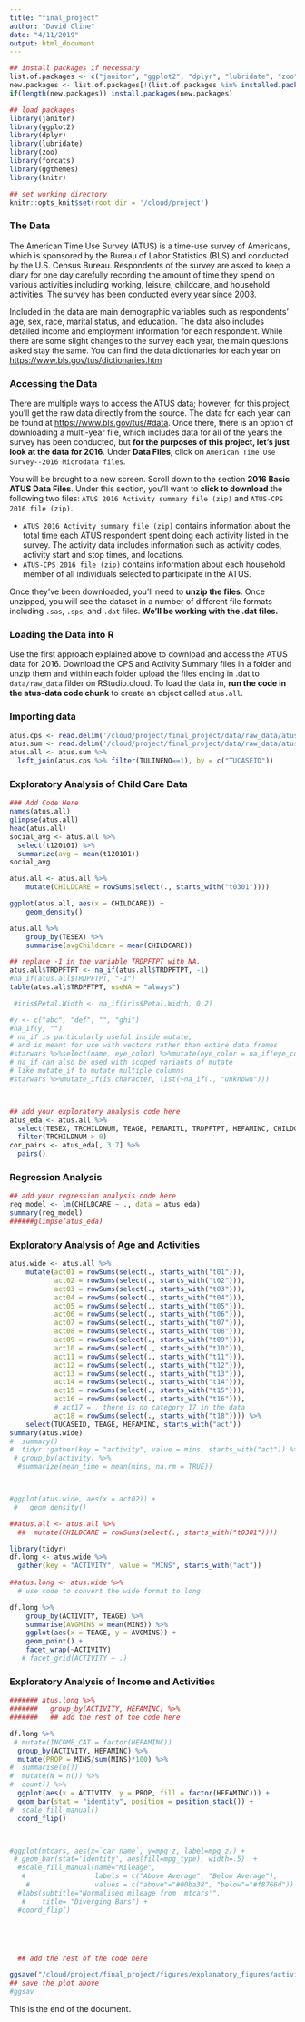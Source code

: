 ```yaml
---
title: "final_project"
author: "David Cline"
date: "4/11/2019"
output: html_document
---
```


```r
## install packages if necessary
list.of.packages <- c("janitor", "ggplot2", "dplyr", "lubridate", "zoo", "forcats", "ggthemes", "knitr", "rmarkdown")
new.packages <- list.of.packages[!(list.of.packages %in% installed.packages()[,"Package"])]
if(length(new.packages)) install.packages(new.packages)

## load packages
library(janitor)
library(ggplot2)
library(dplyr)
library(lubridate)
library(zoo)
library(forcats)
library(ggthemes)
library(knitr)

## set working directory
knitr::opts_knit$set(root.dir = '/cloud/project')
```

### The Data

The American Time Use Survey (ATUS) is a time-use survey of Americans, which is sponsored by the Bureau of Labor Statistics (BLS) and conducted by the U.S. Census Bureau. Respondents of the survey are asked to keep a diary for one day carefully recording the amount of time they spend on various activities including working, leisure, childcare, and household activities. The survey has been conducted every year since 2003.

Included in the data are main demographic variables such as respondents' age, sex, race, marital status, and education. The data also includes detailed income and employment information for each respondent. While there are some slight changes to the survey each year, the main questions asked stay the same. You can find the data dictionaries for each year on [https://www.bls.gov/tus/dictionaries.htm](https://www.bls.gov/tus/dictionaries.htm)


### Accessing the Data

There are multiple ways to access the ATUS data; however, for this project, you'll get the raw data directly from the source. The data for each year can be found at [https://www.bls.gov/tus/#data](https://www.bls.gov/tus/#data). Once there, there is an option of downloading a multi-year file, which includes data for all of the years the survey has been conducted, but **for the purposes of this project, let's just look at the data for 2016**. Under **Data Files**, click on `American Time Use Survey--2016 Microdata files`. 

You will be brought to a new screen. Scroll down to the section **2016 Basic ATUS Data Files**. Under this section, you'll want to **click to download** the following two files: `ATUS 2016 Activity summary file (zip)` and `ATUS-CPS 2016 file (zip)`. 

* `ATUS 2016 Activity summary file (zip)` contains information about the total time each ATUS respondent spent doing each activity listed in the survey. The activity data includes information such as activity codes, activity start and stop times, and locations.
* `ATUS-CPS 2016 file (zip)` contains information about each household member of all individuals selected to participate in the ATUS.

Once they've been downloaded, you'll need to **unzip the files**. Once unzipped, you will see the dataset in a number of different file formats including `.sas`, `.sps`, and `.dat` files. **We'll be working with the .dat files.**

### Loading the Data into R

Use the first approach explained above to download and access the ATUS data for 2016. Download the CPS and Activity Summary files in a folder and unzip them and within each folder upload the files ending in .dat to `data/raw_data` filder on RStudio.cloud. To load the data in, **run the code in the atus-data code chunk** to create an object called `atus.all`.

### Importing data

```r
atus.cps <- read.delim('/cloud/project/final_project/data/raw_data/atuscps_2016.dat', sep=",")
atus.sum <- read.delim('/cloud/project/final_project/data/raw_data/atussum_2016.dat', sep=",")
atus.all <- atus.sum %>%
  left_join(atus.cps %>% filter(TULINENO==1), by = c("TUCASEID"))
```

### Exploratory Analysis of Child Care Data

```r
### Add Code Here
names(atus.all)
glimpse(atus.all)
head(atus.all)
social_avg <- atus.all %>% 
  select(t120101) %>% 
  summarize(avg = mean(t120101))
social_avg
```


```r
atus.all <- atus.all %>% 
    mutate(CHILDCARE = rowSums(select(., starts_with("t0301"))))
```

```r
ggplot(atus.all, aes(x = CHILDCARE)) +
    geom_density()
```

```r
atus.all %>% 
    group_by(TESEX) %>% 
    summarise(avgChildcare = mean(CHILDCARE))
```

```r
## replace -1 in the variable TRDPFTPT with NA.
atus.all$TRDPFTPT <- na_if(atus.all$TRDPFTPT, -1)
#na_if(atus.all$TRDPFTPT, "-1")
table(atus.all$TRDPFTPT, useNA = "always")

 #iris$Petal.Width <- na_if(iris$Petal.Width, 0.2)

#y <- c("abc", "def", "", "ghi")
#na_if(y, "")
# na_if is particularly useful inside mutate,
# and is meant for use with vectors rather than entire data frames
#starwars %>%select(name, eye_color) %>%mutate(eye_color = na_if(eye_color, "unknown"))
# na_if can also be used with scoped variants of mutate
# like mutate_if to mutate multiple columns
#starwars %>%mutate_if(is.character, list(~na_if(., "unknown")))




```

```r
## add your exploratory analysis code here
atus_eda <- atus.all %>%
  select(TESEX, TRCHILDNUM, TEAGE, PEMARITL, TRDPFTPT, HEFAMINC, CHILDCARE) %>% 
  filter(TRCHILDNUM > 0)
cor_pairs <- atus_eda[, 3:7] %>% 
  pairs()
```

### Regression Analysis

```r
## add your regression analysis code here
reg_model <- lm(CHILDCARE ~ ., data = atus_eda)
summary(reg_model)
######glimpse(atus_eda)
```

### Exploratory Analysis of Age and Activities

```r
atus.wide <- atus.all %>%
    mutate(act01 = rowSums(select(., starts_with("t01"))),
           act02 = rowSums(select(., starts_with("t02"))),
           act03 = rowSums(select(., starts_with("t03"))),
           act04 = rowSums(select(., starts_with("t04"))),
           act05 = rowSums(select(., starts_with("t05"))),
           act06 = rowSums(select(., starts_with("t06"))),
           act07 = rowSums(select(., starts_with("t07"))),
           act08 = rowSums(select(., starts_with("t08"))),
           act09 = rowSums(select(., starts_with("t09"))),
           act10 = rowSums(select(., starts_with("t10"))),
           act11 = rowSums(select(., starts_with("t11"))),
           act12 = rowSums(select(., starts_with("t12"))),
           act13 = rowSums(select(., starts_with("t13"))),
           act14 = rowSums(select(., starts_with("t14"))),
           act15 = rowSums(select(., starts_with("t15"))),
           act16 = rowSums(select(., starts_with("t16"))),
           # act17 = , there is no category 17 in the data
           act18 = rowSums(select(., starts_with("t18")))) %>% 
    select(TUCASEID, TEAGE, HEFAMINC, starts_with("act"))
summary(atus.wide)
#  summary()
#  tidyr::gather(key = "activity", value = mins, starts_with("act")) %>% 
 # group_by(activity) %>% 
  #summarize(mean_time = mean(mins, na.rm = TRUE))



#ggplot(atus.wide, aes(x = act02)) +
 #   geom_density()

##atus.all <- atus.all %>% 
  ##  mutate(CHILDCARE = rowSums(select(., starts_with("t0301"))))


```

```r
library(tidyr)
df.long <- atus.wide %>%
  gather(key = "ACTIVITY", value = "MINS", starts_with("act"))
  
##atus.long <- atus.wide %>% 
  # use code to convert the wide format to long.
```

```r
df.long %>% 
    group_by(ACTIVITY, TEAGE) %>% 
    summarise(AVGMINS = mean(MINS)) %>% 
    ggplot(aes(x = TEAGE, y = AVGMINS)) +
    geom_point() +
    facet_wrap(~ACTIVITY)
   # facet_grid(ACTIVITY ~ .)
```

### Exploratory Analysis of Income and Activities

```r

####### atus.long %>% 
#######   group_by(ACTIVITY, HEFAMINC) %>% 
#######   ## add the rest of the code here

df.long %>%
 # mutate(INCOME_CAT = factor(HEFAMINC))
  group_by(ACTIVITY, HEFAMINC) %>% 
  mutate(PROP = MINS/sum(MINS)*100) %>%
#  summarise(n())
#  mutate(N = n()) %>% 
#  count() %>% 
  ggplot(aes(x = ACTIVITY, y = PROP, fill = factor(HEFAMINC))) +
  geom_bar(stat = "identity", position = position_stack()) + 
#  scale_fill_manual() 
  coord_flip()



#ggplot(mtcars, aes(x=`car name`, y=mpg_z, label=mpg_z)) + 
 # geom_bar(stat='identity', aes(fill=mpg_type), width=.5)  +
  #scale_fill_manual(name="Mileage", 
   #                 labels = c("Above Average", "Below Average"), 
    #                values = c("above"="#00ba38", "below"="#f8766d")) + 
  #labs(subtitle="Normalised mileage from 'mtcars'", 
   #    title= "Diverging Bars") + 
  #coord_flip()





  ## add the rest of the code here
```


```r
ggsave("/cloud/project/final_project/figures/explanatory_figures/activity-income.png")
## save the plot above
#ggsav
```
This is the end of the document.